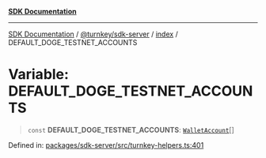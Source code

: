 [**SDK Documentation**](../../../../README.mdx)

***

[SDK Documentation](../../../../packages.mdx) / [@turnkey/sdk-server](../../README.mdx) / [index](../README.mdx) / DEFAULT\_DOGE\_TESTNET\_ACCOUNTS

# Variable: DEFAULT\_DOGE\_TESTNET\_ACCOUNTS

> `const` **DEFAULT\_DOGE\_TESTNET\_ACCOUNTS**: [`WalletAccount`](../interfaces/WalletAccount.mdx)[]

Defined in: [packages/sdk-server/src/turnkey-helpers.ts:401](https://github.com/tkhq/sdk/blob/078f5423e923fbd1d7fd39440402d7f01d09c3d0/packages/sdk-server/src/turnkey-helpers.ts#L401)
